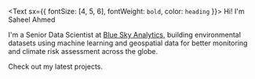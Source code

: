 
<Text sx={{ fontSize: [4, 5, 6], fontWeight: `bold`, color: `heading` }}>
  Hi! I'm Saheel Ahmed
</Text>

I'm a Senior Data Scientist at [Blue Sky Analytics](https://blueskyhq.in/), building environmental datasets using machine learning and geospatial data for better monitoring and climate risk assessment across the globe.

Check out my <Link to="/projects">latest projects</Link>.
